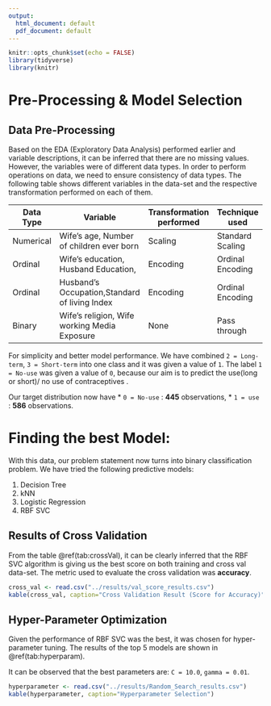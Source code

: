 ```yaml
---
output:
  html_document: default
  pdf_document: default
---
```

```r
knitr::opts_chunk$set(echo = FALSE)
library(tidyverse)
library(knitr)
```

# Pre-Processing & Model Selection 

## Data Pre-Processing

Based on the EDA (Exploratory Data Analysis) performed earlier and variable descriptions, it can be inferred that there are no missing values. However, the variables were of different data types. In order to perform operations on data, we need to ensure consistency of data types. The following table shows different variables in the data-set and the respective transformation performed on each of them.

| Data Type | Variable                                      | Transformation performed | Technique used   |
|-----------|-----------------------------------------------|--------------------------|------------------|
| Numerical | Wife's age, Number of children ever born      | Scaling                  | Standard Scaling |
| Ordinal   | Wife's education, Husband Education,          | Encoding                 | Ordinal Encoding |
| Ordinal   | Husband's Occupation,Standard of living Index | Encoding                 | Ordinal Encoding |
| Binary    | Wife's religion, Wife working Media Exposure  | None                     | Pass through     |


For simplicity and better model performance. We have combined `2 = Long-term`, `3 = Short-term` into one class and it was given a value of `1`. The label `1 = No-use` was given a value of `0`, because our aim is to predict the use(long or short)/ no use of contraceptives .

Our target distribution now have 
* `0 = No-use` : **445** observations, 
* `1 = use` : **586** observations.

# Finding the best Model:
With this data, our problem statement now turns into binary classification problem. We have tried the following predictive models:

1. Decision Tree
2. kNN
3. Logistic Regression
4. RBF SVC

## Results of Cross Validation
From the table \@ref(tab:crossVal), it can be clearly inferred that the RBF SVC algorithm is giving us the best score on both training and cross val data-set. The metric used to evaluate the cross validation was **accuracy**.


```r
cross_val <- read.csv("../results/val_score_results.csv") 
kable(cross_val, caption="Cross Validation Result (Score for Accuracy)")
```

## Hyper-Parameter Optimization
Given the performance of RBF SVC was the best, it was chosen for hyper-parameter tuning. The results of the top 5 models are shown in \@ref(tab:hyperparam). 

It can be observed that the best parameters are: `C = 10.0`, `gamma = 0.01`.


```r
hyperparameter <- read.csv("../results/Random_Search_results.csv") 
kable(hyperparameter, caption="Hyperparameter Selection")
```
